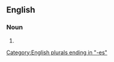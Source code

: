 ==English==

===Noun===
{{head|en|noun plural form}}

# {{plural of|deaconess|lang=en}}

[[Category:English plurals ending in "-es"]]
